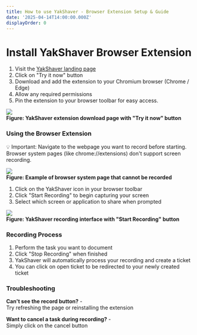```yaml
---
title: How to use YakShaver - Browser Extension Setup & Guide
date: '2025-04-14T14:00:00.000Z'
displayOrder: 0
---
```


# Install YakShaver Browser Extension

1. Visit the [YakShaver landing page](https://yakshaver.ai)
2. Click on "Try it now" button
3. Download and add the extension to your Chromium browser (Chrome / Edge)
4. Allow any required permissions
5. Pin the extension to your browser toolbar for easy access.

![](/YakShaver/Docs/Try-it-now.png)\
**Figure: YakShaver extension download page with "Try it now" button**


### Using the Browser Extension

💡 Important: Navigate to the webpage you want to record before starting. Browser system pages (like chrome://extensions) don't support screen recording.

![](/YakShaver/Docs/Change-Page.png)\
**Figure: Example of browser system page that cannot be recorded**


1. Click on the YakShaver icon in your browser toolbar
2. Click "Start Recording" to begin capturing your screen
3. Select which screen or application to share when prompted

![](/YakShaver/Docs/Start-Recording.png)\
**Figure: YakShaver recording interface with "Start Recording" button**

### Recording Process

1. Perform the task you want to document
2. Click "Stop Recording" when finished
3. YakShaver will automatically process your recording and create a ticket
4. You can click on open ticket to be redirected to your newly created ticket

### Troubleshooting

**Can't see the record button?** -\
Try refreshing the page or reinstalling the extension

**Want to cancel a task during recording?** -\
Simply click on the cancel button
